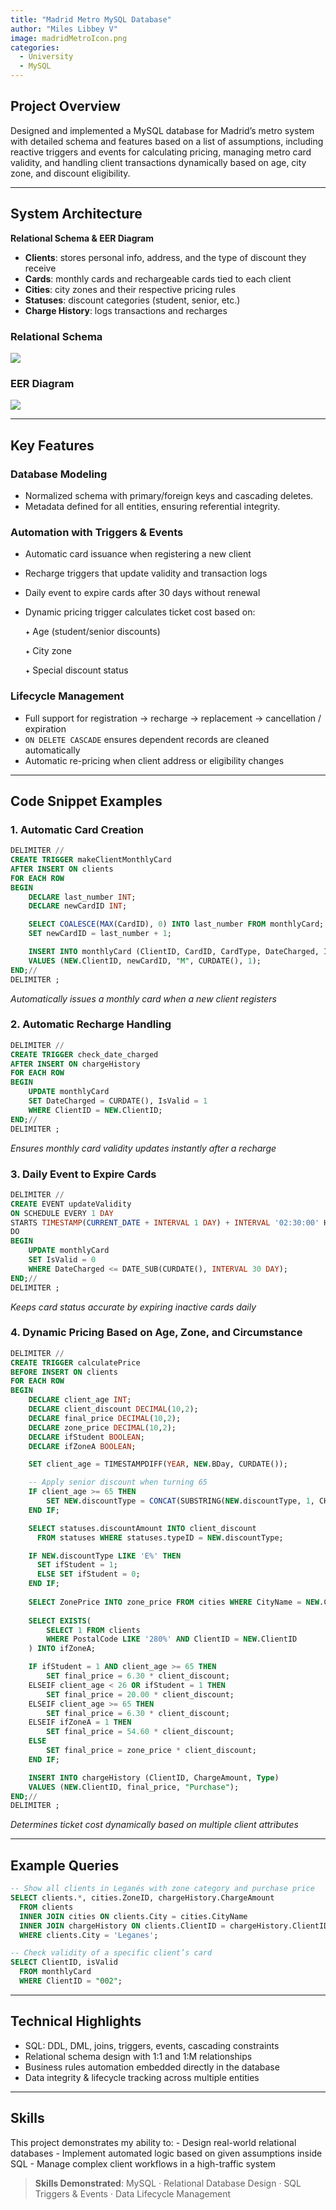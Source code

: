 ```yaml
---
title: "Madrid Metro MySQL Database"
author: "Miles Libbey V"
image: madridMetroIcon.png
categories:
  - University
  - MySQL
---
```


## Project Overview

Designed and implemented a MySQL database for Madrid's metro system with detailed schema and features based on a list of assumptions, including reactive triggers and events for calculating pricing, managing metro card validity, and handling client transactions dynamically based on age, city zone, and discount eligibility.

------------------------------------------------------------------------

## System Architecture

**Relational Schema & EER Diagram**

-   **Clients**: stores personal info, address, and the type of discount they receive
-   **Cards**: monthly cards and rechargeable cards tied to each client
-   **Cities**: city zones and their respective pricing rules
-   **Statuses**: discount categories (student, senior, etc.)
-   **Charge History**: logs transactions and recharges

### Relational Schema

![](images/madridMetroSchema.png){.lightbox fig-align="center"}

### EER Diagram

![](images/madridMetroIcon-01.png){.lightbox fig-align="center"}

------------------------------------------------------------------------

## Key Features

### Database Modeling

-   Normalized schema with primary/foreign keys and cascading deletes.
-   Metadata defined for all entities, ensuring referential integrity.

### Automation with Triggers & Events

-   Automatic card issuance when registering a new client

-   Recharge triggers that update validity and transaction logs

-   Daily event to expire cards after 30 days without renewal

-   Dynamic pricing trigger calculates ticket cost based on:

    [✦]{style="font-size:0.65em;"} Age (student/senior discounts)

    [✦]{style="font-size:0.65em;"} City zone

    [✦]{style="font-size:0.65em;"} Special discount status

### Lifecycle Management

-   Full support for registration → recharge → replacement → cancellation / expiration
-   `ON DELETE CASCADE` ensures dependent records are cleaned automatically
-   Automatic re-pricing when client address or eligibility changes

------------------------------------------------------------------------

## Code Snippet Examples

### 1. Automatic Card Creation

``` sql
DELIMITER //
CREATE TRIGGER makeClientMonthlyCard
AFTER INSERT ON clients
FOR EACH ROW
BEGIN
    DECLARE last_number INT;
    DECLARE newCardID INT;

    SELECT COALESCE(MAX(CardID), 0) INTO last_number FROM monthlyCard;
    SET newCardID = last_number + 1;

    INSERT INTO monthlyCard (ClientID, CardID, CardType, DateCharged, IsValid)
    VALUES (NEW.ClientID, newCardID, "M", CURDATE(), 1);
END;//
DELIMITER ;
```

*Automatically issues a monthly card when a new client registers*

### 2. Automatic Recharge Handling

``` sql
DELIMITER //
CREATE TRIGGER check_date_charged
AFTER INSERT ON chargeHistory
FOR EACH ROW
BEGIN
    UPDATE monthlyCard
    SET DateCharged = CURDATE(), IsValid = 1
    WHERE ClientID = NEW.ClientID;
END;//
DELIMITER ;
```

*Ensures monthly card validity updates instantly after a recharge*

### 3. Daily Event to Expire Cards

``` sql
DELIMITER //
CREATE EVENT updateValidity
ON SCHEDULE EVERY 1 DAY
STARTS TIMESTAMP(CURRENT_DATE + INTERVAL 1 DAY) + INTERVAL '02:30:00' HOUR_SECOND
DO
BEGIN
    UPDATE monthlyCard
    SET IsValid = 0
    WHERE DateCharged <= DATE_SUB(CURDATE(), INTERVAL 30 DAY);
END;//
DELIMITER ;
```

*Keeps card status accurate by expiring inactive cards daily*

### 4. Dynamic Pricing Based on Age, Zone, and Circumstance

``` sql
DELIMITER //
CREATE TRIGGER calculatePrice
BEFORE INSERT ON clients
FOR EACH ROW
BEGIN
    DECLARE client_age INT;
    DECLARE client_discount DECIMAL(10,2);
    DECLARE final_price DECIMAL(10,2);
    DECLARE zone_price DECIMAL(10,2);
    DECLARE ifStudent BOOLEAN;
    DECLARE ifZoneA BOOLEAN;

    SET client_age = TIMESTAMPDIFF(YEAR, NEW.BDay, CURDATE());

    -- Apply senior discount when turning 65
    IF client_age >= 65 THEN
        SET NEW.discountType = CONCAT(SUBSTRING(NEW.discountType, 1, CHAR_LENGTH(NEW.discountType) - 1), 'M');
    END IF;

    SELECT statuses.discountAmount INTO client_discount
      FROM statuses WHERE statuses.typeID = NEW.discountType;

    IF NEW.discountType LIKE 'E%' THEN 
      SET ifStudent = 1; 
      ELSE SET ifStudent = 0; 
    END IF;
    
    SELECT ZonePrice INTO zone_price FROM cities WHERE CityName = NEW.City;
    
    SELECT EXISTS(
        SELECT 1 FROM clients
        WHERE PostalCode LIKE '280%' AND ClientID = NEW.ClientID
    ) INTO ifZoneA;

    IF ifStudent = 1 AND client_age >= 65 THEN
        SET final_price = 6.30 * client_discount;
    ELSEIF client_age < 26 OR ifStudent = 1 THEN
        SET final_price = 20.00 * client_discount;
    ELSEIF client_age >= 65 THEN
        SET final_price = 6.30 * client_discount;
    ELSEIF ifZoneA = 1 THEN
        SET final_price = 54.60 * client_discount;
    ELSE
        SET final_price = zone_price * client_discount;
    END IF;

    INSERT INTO chargeHistory (ClientID, ChargeAmount, Type) 
    VALUES (NEW.ClientID, final_price, "Purchase");
END;//
DELIMITER ;
```

*Determines ticket cost dynamically based on multiple client attributes*

------------------------------------------------------------------------

## Example Queries

``` sql
-- Show all clients in Leganés with zone category and purchase price
SELECT clients.*, cities.ZoneID, chargeHistory.ChargeAmount
  FROM clients
  INNER JOIN cities ON clients.City = cities.CityName
  INNER JOIN chargeHistory ON clients.ClientID = chargeHistory.ClientID
  WHERE clients.City = 'Leganes';
```

``` sql
-- Check validity of a specific client’s card
SELECT ClientID, isValid 
  FROM monthlyCard
  WHERE ClientID = "002";
```

------------------------------------------------------------------------

## Technical Highlights

-   SQL: DDL, DML, joins, triggers, events, cascading constraints
-   Relational schema design with 1:1 and 1:M relationships
-   Business rules automation embedded directly in the database
-   Data integrity & lifecycle tracking across multiple entities

------------------------------------------------------------------------

## Skills

This project demonstrates my ability to: - Design real-world relational databases - Implement automated logic based on given assumptions inside SQL - Manage complex client workflows in a high-traffic system

> **Skills Demonstrated**: MySQL · Relational Database Design · SQL Triggers & Events · Data Lifecycle Management
